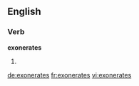 ==English==

===Verb===
'''exonerates'''

# {{en-third-person singular of|exonerate}}

[[de:exonerates]]
[[fr:exonerates]]
[[vi:exonerates]]